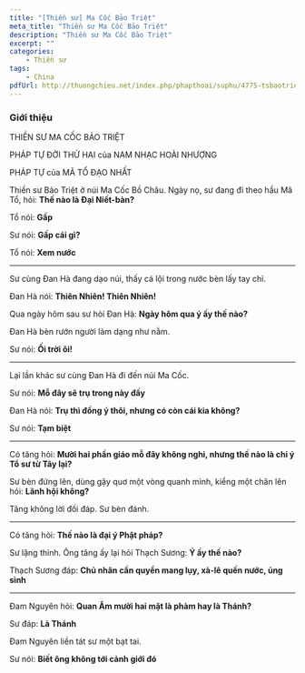 ```yaml
---
title: "[Thiền sư] Ma Cốc Bảo Triệt"
meta_title: "Thiền sư Ma Cốc Bảo Triệt"
description: "Thiền sư Ma Cốc Bảo Triệt"
excerpt: ""
categories:
    - Thiền sư
tags:
    - China
pdfUrl: http://thuongchieu.net/index.php/phapthoai/suphu/4775-tsbaotriet
---
```




### Giới thiệu

THIỀN SƯ MA CỐC BẢO TRIỆT

PHÁP TỰ ĐỜI THỨ HAI của NAM NHẠC HOÀI NHƯỢNG

PHÁP TỰ của MÃ TỔ ĐẠO NHẤT

Thiền sư Bảo Triệt ở núi Ma Cốc Bồ Châu.
Ngày nọ, sư đang đi theo hầu Mã Tổ, hỏi: **Thế nào là Đại Niết-bàn?**

Tổ nói: **Gấp**

Sư nói: **Gấp cái gì?**

Tổ nói: **Xem nước**

***

Sư cùng Đan Hà đang dạo núi, thấy cá lội trong nước bèn lấy tay chỉ.

Đan Hà nói: **Thiên Nhiên! Thiên Nhiên!**

Qua ngày hôm sau sư hỏi Đan Hà: **Ngày hôm qua ý ấy thế nào?**

Đan Hà bèn rướn người làm dạng như nằm.

Sư nói: **Ối trời ôi!**

***

Lại lần khác sư cùng Đan Hà đi đến núi Ma Cốc.

Sư nói: **Mỗ đây sẽ trụ trong này đấy**

Đan Hà nói: **Trụ thì đồng ý thôi, nhưng có còn cái kia không?**

Sư nói: **Tạm biệt**

***

Có tăng hỏi: **Mười hai phần giáo mỗ đây không nghi, nhưng thế nào là chỉ ý Tổ sư từ Tây lại?**

Sư bèn đứng lên, dùng gậy quơ một vòng quanh mình, kiểng một chân lên hỏi: **Lãnh hội không?**

Tăng không lời đối đáp. Sư bèn đánh.

***

Có tăng hỏi: **Thế nào là đại ý Phật pháp?**

Sư lặng thinh. Ông tăng ấy lại hỏi Thạch Sương: **Ý ấy thế nào?**

Thạch Sương đáp: **Chủ nhân cần quyền mang lụy, xà-lê quến nước, ủng sình**

***

Đam Nguyên hỏi: **Quan Âm mười hai mặt là phàm hay là Thánh?**

Sư đáp: **Là Thánh**

Đam Nguyên liền tát sư một bạt tai.

Sư nói: **Biết ông không tới cảnh giới đó**

